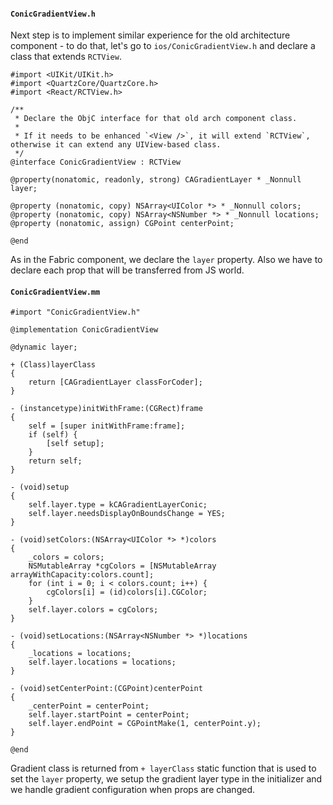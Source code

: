 #### `ConicGradientView.h`

Next step is to implement similar experience for the old architecture component - to do that, let's go to `ios/ConicGradientView.h` and declare a class that extends `RCTView`.

```objc title="ios/ConicGradientView.h"
#import <UIKit/UIKit.h>
#import <QuartzCore/QuartzCore.h>
#import <React/RCTView.h>

/**
 * Declare the ObjC interface for that old arch component class.
 * 
 * If it needs to be enhanced `<View />`, it will extend `RCTView`, otherwise it can extend any UIView-based class.
 */
@interface ConicGradientView : RCTView

@property(nonatomic, readonly, strong) CAGradientLayer * _Nonnull layer;

@property (nonatomic, copy) NSArray<UIColor *> * _Nonnull colors;
@property (nonatomic, copy) NSArray<NSNumber *> * _Nonnull locations;
@property (nonatomic, assign) CGPoint centerPoint;

@end
```

As in the Fabric component, we declare the `layer` property.
Also we have to declare each prop that will be transferred from JS world.

#### `ConicGradientView.mm`

```objc title="ios/ConicGradientView.mm"
#import "ConicGradientView.h"

@implementation ConicGradientView

@dynamic layer;

+ (Class)layerClass
{
    return [CAGradientLayer classForCoder];
}

- (instancetype)initWithFrame:(CGRect)frame
{
    self = [super initWithFrame:frame];
    if (self) {
        [self setup];
    }
    return self;
}

- (void)setup
{
    self.layer.type = kCAGradientLayerConic;
    self.layer.needsDisplayOnBoundsChange = YES;
}

- (void)setColors:(NSArray<UIColor *> *)colors
{
    _colors = colors;
    NSMutableArray *cgColors = [NSMutableArray arrayWithCapacity:colors.count];
    for (int i = 0; i < colors.count; i++) {
        cgColors[i] = (id)colors[i].CGColor;
    }
    self.layer.colors = cgColors;
}

- (void)setLocations:(NSArray<NSNumber *> *)locations
{
    _locations = locations;
    self.layer.locations = locations;
}

- (void)setCenterPoint:(CGPoint)centerPoint
{
    _centerPoint = centerPoint;
    self.layer.startPoint = centerPoint;
    self.layer.endPoint = CGPointMake(1, centerPoint.y);
}

@end
```

Gradient class is returned from `+ layerClass` static function that is used to set the `layer` property,
we setup the gradient layer type in the initializer and we handle gradient configuration when props are changed.
